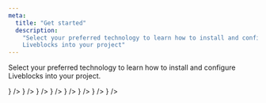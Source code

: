```yaml
---
meta:
  title: "Get started"
  description:
    "Select your preferred technology to learn how to install and configure
    Liveblocks into your project"
---
```


Select your preferred technology to learn how to install and configure
Liveblocks into your project.

<ListGrid>
  <DocsCard
    title="Next.js"
    href="/docs/get-started/nextjs"
    visual={<DocsNextjsIcon />}
  />
  <DocsCard
    title="React"
    href="/docs/get-started/react"
    visual={<DocsReactIcon />}
  />
  <DocsCard
    title="Redux"
    href="/docs/get-started/redux"
    visual={<DocsReduxIcon />}
  />
  <DocsCard
    title="Zustand"
    href="/docs/get-started/zustand"
    visual={
      <img
        alt="Zustand"
        src="/assets/zustand.png"
        width={30}
        height={24}
        loading="lazy"
      />
    }
  />
  <DocsCard
    title="Svelte"
    href="/docs/get-started/svelte"
    visual={
      <img
        alt="Svelte"
        src="/assets/svelte.svg"
        width={20}
        height={24}
        loading="lazy"
      />
    }
  />
  <DocsCard
    title="Vue"
    href="/docs/get-started/vuejs"
    visual={<DocsVueIcon />}
  />
  <DocsCard
    title="JavaScript"
    href="/docs/get-started/javascript"
    visual={<DocsJavascriptIcon />}
  />
  <DocsCard
    title="SolidJS"
    href="/docs/get-started/solidjs"
    visual={
      <img
        alt="SolidJS"
        src="/assets/solidjs.svg"
        width={20}
        height={24}
        loading="lazy"
      />
    }
  />
</ListGrid>

<MissingTechnologyBanner />
